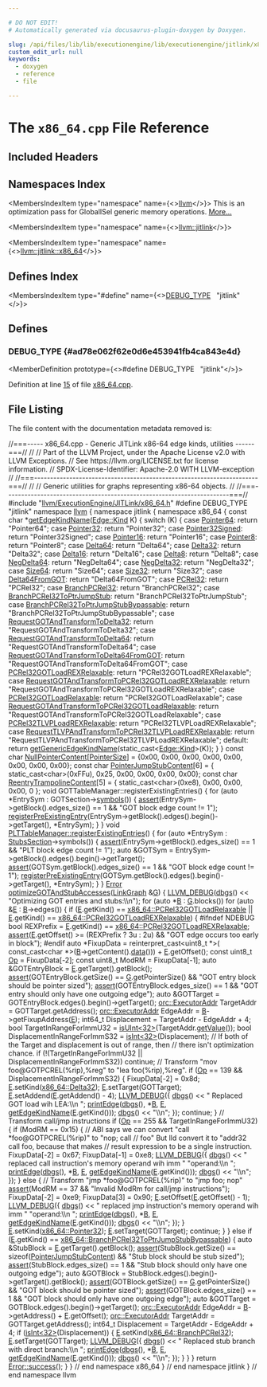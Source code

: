 ```yaml
---

# DO NOT EDIT!
# Automatically generated via docusaurus-plugin-doxygen by Doxygen.

slug: /api/files/lib/lib/executionengine/lib/executionengine/jitlink/x86-64-cpp
custom_edit_url: null
keywords:
  - doxygen
  - reference
  - file

---
```





# The `x86_64.cpp` File Reference

<DoxygenPage pluginConfig={pluginConfig}>



## Included Headers

<IncludesList>
<IncludesListItem
  filePath="llvm/ExecutionEngine/JITLink/x86_64.h"
  permalink="/docs/api/files/include/include/llvm/include/llvm/executionengine/include/llvm/executionengine/jitlink/x86-64-h"
  isLocal="true" />
</IncludesList>

## Namespaces Index

<MembersIndex>

<MembersIndexItem
  type="namespace"
  name={<><a href="/docs/api/namespaces/llvm">llvm</a></>}>
This is an optimization pass for GlobalISel generic memory operations. <a href="/docs/api/namespaces/llvm/#details">More...</a>
</MembersIndexItem>

<MembersIndexItem
  type="namespace"
  name={<><a href="/docs/api/namespaces/llvm/jitlink">llvm::jitlink</a></>}>
</MembersIndexItem>

<MembersIndexItem
  type="namespace"
  name={<><a href="/docs/api/namespaces/llvm/jitlink/x86-64">llvm::jitlink::x86_64</a></>}>
</MembersIndexItem>

</MembersIndex>

## Defines Index

<MembersIndex>

<MembersIndexItem
  type="#define"
  name={<><a href="#ad78e062f62e0d6e453941fb4ca843e4d">DEBUG&#95;TYPE</a>&nbsp;&nbsp;&nbsp;&quot;jitlink&quot;</>}>
</MembersIndexItem>

</MembersIndex>


<SectionDefinition>

## Defines

### DEBUG&#95;TYPE {#ad78e062f62e0d6e453941fb4ca843e4d}

<MemberDefinition
  prototype={<>#define DEBUG&#95;TYPE&nbsp;&nbsp;&nbsp;&quot;jitlink&quot;</>}>

Definition at line <a href="#l00015">15</a> of file <a href="/docs/api/files/lib/lib/executionengine/lib/executionengine/jitlink/x86-64-cpp">x86&#95;64.cpp</a>.
</MemberDefinition>

</SectionDefinition>

## File Listing

The file content with the documentation metadata removed is:

<ProgramListing>

<Link id="l00001" /><CodeLine lineNumber="1"><Highlight kind="comment">//===----- x86&#95;64.cpp - Generic JITLink x86-64 edge kinds, utilities ------===//</Highlight><Highlight kind="normal"></Highlight></CodeLine>
<Link id="l00002" /><CodeLine lineNumber="2"><Highlight kind="normal"></Highlight><Highlight kind="comment">//</Highlight><Highlight kind="normal"></Highlight></CodeLine>
<Link id="l00003" /><CodeLine lineNumber="3"><Highlight kind="normal"></Highlight><Highlight kind="comment">// Part of the LLVM Project, under the Apache License v2.0 with LLVM Exceptions.</Highlight><Highlight kind="normal"></Highlight></CodeLine>
<Link id="l00004" /><CodeLine lineNumber="4"><Highlight kind="normal"></Highlight><Highlight kind="comment">// See https://llvm.org/LICENSE.txt for license information.</Highlight><Highlight kind="normal"></Highlight></CodeLine>
<Link id="l00005" /><CodeLine lineNumber="5"><Highlight kind="normal"></Highlight><Highlight kind="comment">// SPDX-License-Identifier: Apache-2.0 WITH LLVM-exception</Highlight><Highlight kind="normal"></Highlight></CodeLine>
<Link id="l00006" /><CodeLine lineNumber="6"><Highlight kind="normal"></Highlight><Highlight kind="comment">//</Highlight><Highlight kind="normal"></Highlight></CodeLine>
<Link id="l00007" /><CodeLine lineNumber="7"><Highlight kind="normal"></Highlight><Highlight kind="comment">//===----------------------------------------------------------------------===//</Highlight><Highlight kind="normal"></Highlight></CodeLine>
<Link id="l00008" /><CodeLine lineNumber="8"><Highlight kind="normal"></Highlight><Highlight kind="comment">//</Highlight><Highlight kind="normal"></Highlight></CodeLine>
<Link id="l00009" /><CodeLine lineNumber="9"><Highlight kind="normal"></Highlight><Highlight kind="comment">// Generic utilities for graphs representing x86-64 objects.</Highlight><Highlight kind="normal"></Highlight></CodeLine>
<Link id="l00010" /><CodeLine lineNumber="10"><Highlight kind="normal"></Highlight><Highlight kind="comment">//</Highlight><Highlight kind="normal"></Highlight></CodeLine>
<Link id="l00011" /><CodeLine lineNumber="11"><Highlight kind="normal"></Highlight><Highlight kind="comment">//===----------------------------------------------------------------------===//</Highlight><Highlight kind="normal"></Highlight></CodeLine>
<Link id="l00012" /><CodeLine lineNumber="12"><Highlight kind="normal"></Highlight></CodeLine>
<Link id="l00013" /><CodeLine lineNumber="13"><Highlight kind="normal"></Highlight><Highlight kind="preprocessor">#include &quot;<a href="/docs/api/files/include/include/llvm/include/llvm/executionengine/include/llvm/executionengine/jitlink/x86-64-h">llvm/ExecutionEngine/JITLink/x86&#95;64.h</a>&quot;</Highlight><Highlight kind="normal"></Highlight></CodeLine>
<Link id="l00014" /><CodeLine lineNumber="14"><Highlight kind="normal"></Highlight></CodeLine>
<Link id="l00015" /><CodeLine lineNumber="15" lineLink="#ad78e062f62e0d6e453941fb4ca843e4d"><Highlight kind="normal"></Highlight><Highlight kind="preprocessor">#define DEBUG&#95;TYPE &quot;jitlink&quot;</Highlight><Highlight kind="normal"></Highlight></CodeLine>
<Link id="l00016" /><CodeLine lineNumber="16"><Highlight kind="normal"></Highlight></CodeLine>
<Link id="l00017" /><CodeLine lineNumber="17"><Highlight kind="normal"></Highlight><Highlight kind="keyword">namespace </Highlight><Highlight kind="normal"><a href="/docs/api/namespaces/llvm">llvm</a> &#123;</Highlight></CodeLine>
<Link id="l00018" /><CodeLine lineNumber="18"><Highlight kind="normal"></Highlight><Highlight kind="keyword">namespace </Highlight><Highlight kind="normal">jitlink &#123;</Highlight></CodeLine>
<Link id="l00019" /><CodeLine lineNumber="19"><Highlight kind="normal"></Highlight><Highlight kind="keyword">namespace </Highlight><Highlight kind="normal">x86&#95;64 &#123;</Highlight></CodeLine>
<Link id="l00020" /><CodeLine lineNumber="20"><Highlight kind="normal"></Highlight></CodeLine>
<Link id="l00021" /><CodeLine lineNumber="21" lineLink="/docs/api/namespaces/llvm/jitlink/x86-64/#a2b9b4bde645a27a83435303ac1e06e69"><Highlight kind="normal"></Highlight><Highlight kind="keyword">const</Highlight><Highlight kind="normal"> </Highlight><Highlight kind="keywordtype">char</Highlight><Highlight kind="normal"> &#42;<a href="/docs/api/namespaces/llvm/jitlink/x86-64/#a2b9b4bde645a27a83435303ac1e06e69">getEdgeKindName</a>(<a href="/docs/api/classes/llvm/jitlink/edge/#af18145da213e6c4033b368d657e80baa">Edge::Kind</a> K) &#123;</Highlight></CodeLine>
<Link id="l00022" /><CodeLine lineNumber="22"><Highlight kind="normal">  </Highlight><Highlight kind="keywordflow">switch</Highlight><Highlight kind="normal"> (K) &#123;</Highlight></CodeLine>
<Link id="l00023" /><CodeLine lineNumber="23"><Highlight kind="normal">  </Highlight><Highlight kind="keywordflow">case</Highlight><Highlight kind="normal"> <a href="/docs/api/namespaces/llvm/jitlink/x86-64/#aebb5822f6bda55afbca20f322d73a2a1aa9b0fce35f44572f2bddf0fe8a2c64e4">Pointer64</a>:</Highlight></CodeLine>
<Link id="l00024" /><CodeLine lineNumber="24"><Highlight kind="normal">    </Highlight><Highlight kind="keywordflow">return</Highlight><Highlight kind="normal"> </Highlight><Highlight kind="stringliteral">&quot;Pointer64&quot;</Highlight><Highlight kind="normal">;</Highlight></CodeLine>
<Link id="l00025" /><CodeLine lineNumber="25"><Highlight kind="normal">  </Highlight><Highlight kind="keywordflow">case</Highlight><Highlight kind="normal"> <a href="/docs/api/namespaces/llvm/jitlink/x86-64/#aebb5822f6bda55afbca20f322d73a2a1a12f965819db53282535bd5766d5783e3">Pointer32</a>:</Highlight></CodeLine>
<Link id="l00026" /><CodeLine lineNumber="26"><Highlight kind="normal">    </Highlight><Highlight kind="keywordflow">return</Highlight><Highlight kind="normal"> </Highlight><Highlight kind="stringliteral">&quot;Pointer32&quot;</Highlight><Highlight kind="normal">;</Highlight></CodeLine>
<Link id="l00027" /><CodeLine lineNumber="27"><Highlight kind="normal">  </Highlight><Highlight kind="keywordflow">case</Highlight><Highlight kind="normal"> <a href="/docs/api/namespaces/llvm/jitlink/x86-64/#aebb5822f6bda55afbca20f322d73a2a1a34c4628fc868b9a8285b84ac203ff65f">Pointer32Signed</a>:</Highlight></CodeLine>
<Link id="l00028" /><CodeLine lineNumber="28"><Highlight kind="normal">    </Highlight><Highlight kind="keywordflow">return</Highlight><Highlight kind="normal"> </Highlight><Highlight kind="stringliteral">&quot;Pointer32Signed&quot;</Highlight><Highlight kind="normal">;</Highlight></CodeLine>
<Link id="l00029" /><CodeLine lineNumber="29"><Highlight kind="normal">  </Highlight><Highlight kind="keywordflow">case</Highlight><Highlight kind="normal"> <a href="/docs/api/namespaces/llvm/jitlink/x86-64/#aebb5822f6bda55afbca20f322d73a2a1a9373b13e8458a9e8381f56fc053a90fb">Pointer16</a>:</Highlight></CodeLine>
<Link id="l00030" /><CodeLine lineNumber="30"><Highlight kind="normal">    </Highlight><Highlight kind="keywordflow">return</Highlight><Highlight kind="normal"> </Highlight><Highlight kind="stringliteral">&quot;Pointer16&quot;</Highlight><Highlight kind="normal">;</Highlight></CodeLine>
<Link id="l00031" /><CodeLine lineNumber="31"><Highlight kind="normal">  </Highlight><Highlight kind="keywordflow">case</Highlight><Highlight kind="normal"> <a href="/docs/api/namespaces/llvm/jitlink/x86-64/#aebb5822f6bda55afbca20f322d73a2a1a21a771aa9e28a965fcfc0f7116afdb52">Pointer8</a>:</Highlight></CodeLine>
<Link id="l00032" /><CodeLine lineNumber="32"><Highlight kind="normal">    </Highlight><Highlight kind="keywordflow">return</Highlight><Highlight kind="normal"> </Highlight><Highlight kind="stringliteral">&quot;Pointer8&quot;</Highlight><Highlight kind="normal">;</Highlight></CodeLine>
<Link id="l00033" /><CodeLine lineNumber="33"><Highlight kind="normal">  </Highlight><Highlight kind="keywordflow">case</Highlight><Highlight kind="normal"> <a href="/docs/api/namespaces/llvm/jitlink/x86-64/#aebb5822f6bda55afbca20f322d73a2a1a0813e2e217bec0a3795f7e0bf463bbdc">Delta64</a>:</Highlight></CodeLine>
<Link id="l00034" /><CodeLine lineNumber="34"><Highlight kind="normal">    </Highlight><Highlight kind="keywordflow">return</Highlight><Highlight kind="normal"> </Highlight><Highlight kind="stringliteral">&quot;Delta64&quot;</Highlight><Highlight kind="normal">;</Highlight></CodeLine>
<Link id="l00035" /><CodeLine lineNumber="35"><Highlight kind="normal">  </Highlight><Highlight kind="keywordflow">case</Highlight><Highlight kind="normal"> <a href="/docs/api/namespaces/llvm/jitlink/x86-64/#aebb5822f6bda55afbca20f322d73a2a1ae8b3d9d60bcce88f74377f0b3a845a3c">Delta32</a>:</Highlight></CodeLine>
<Link id="l00036" /><CodeLine lineNumber="36"><Highlight kind="normal">    </Highlight><Highlight kind="keywordflow">return</Highlight><Highlight kind="normal"> </Highlight><Highlight kind="stringliteral">&quot;Delta32&quot;</Highlight><Highlight kind="normal">;</Highlight></CodeLine>
<Link id="l00037" /><CodeLine lineNumber="37"><Highlight kind="normal">  </Highlight><Highlight kind="keywordflow">case</Highlight><Highlight kind="normal"> <a href="/docs/api/namespaces/llvm/jitlink/x86-64/#aebb5822f6bda55afbca20f322d73a2a1a07c726345490ba4b773b1a3f4d82d58f">Delta16</a>:</Highlight></CodeLine>
<Link id="l00038" /><CodeLine lineNumber="38"><Highlight kind="normal">    </Highlight><Highlight kind="keywordflow">return</Highlight><Highlight kind="normal"> </Highlight><Highlight kind="stringliteral">&quot;Delta16&quot;</Highlight><Highlight kind="normal">;</Highlight></CodeLine>
<Link id="l00039" /><CodeLine lineNumber="39"><Highlight kind="normal">  </Highlight><Highlight kind="keywordflow">case</Highlight><Highlight kind="normal"> <a href="/docs/api/namespaces/llvm/jitlink/x86-64/#aebb5822f6bda55afbca20f322d73a2a1af668cb8ac335e5d9af3fc8e311b6e0aa">Delta8</a>:</Highlight></CodeLine>
<Link id="l00040" /><CodeLine lineNumber="40"><Highlight kind="normal">    </Highlight><Highlight kind="keywordflow">return</Highlight><Highlight kind="normal"> </Highlight><Highlight kind="stringliteral">&quot;Delta8&quot;</Highlight><Highlight kind="normal">;</Highlight></CodeLine>
<Link id="l00041" /><CodeLine lineNumber="41"><Highlight kind="normal">  </Highlight><Highlight kind="keywordflow">case</Highlight><Highlight kind="normal"> <a href="/docs/api/namespaces/llvm/jitlink/x86-64/#aebb5822f6bda55afbca20f322d73a2a1a839d55b90b99a051adaac5b1acff9916">NegDelta64</a>:</Highlight></CodeLine>
<Link id="l00042" /><CodeLine lineNumber="42"><Highlight kind="normal">    </Highlight><Highlight kind="keywordflow">return</Highlight><Highlight kind="normal"> </Highlight><Highlight kind="stringliteral">&quot;NegDelta64&quot;</Highlight><Highlight kind="normal">;</Highlight></CodeLine>
<Link id="l00043" /><CodeLine lineNumber="43"><Highlight kind="normal">  </Highlight><Highlight kind="keywordflow">case</Highlight><Highlight kind="normal"> <a href="/docs/api/namespaces/llvm/jitlink/x86-64/#aebb5822f6bda55afbca20f322d73a2a1abd3d0bdbcb54e70a617ffa080e3befee">NegDelta32</a>:</Highlight></CodeLine>
<Link id="l00044" /><CodeLine lineNumber="44"><Highlight kind="normal">    </Highlight><Highlight kind="keywordflow">return</Highlight><Highlight kind="normal"> </Highlight><Highlight kind="stringliteral">&quot;NegDelta32&quot;</Highlight><Highlight kind="normal">;</Highlight></CodeLine>
<Link id="l00045" /><CodeLine lineNumber="45"><Highlight kind="normal">  </Highlight><Highlight kind="keywordflow">case</Highlight><Highlight kind="normal"> <a href="/docs/api/namespaces/llvm/jitlink/x86-64/#aebb5822f6bda55afbca20f322d73a2a1a8234b7c99627f2565403c5ae878c2fca">Size64</a>:</Highlight></CodeLine>
<Link id="l00046" /><CodeLine lineNumber="46"><Highlight kind="normal">    </Highlight><Highlight kind="keywordflow">return</Highlight><Highlight kind="normal"> </Highlight><Highlight kind="stringliteral">&quot;Size64&quot;</Highlight><Highlight kind="normal">;</Highlight></CodeLine>
<Link id="l00047" /><CodeLine lineNumber="47"><Highlight kind="normal">  </Highlight><Highlight kind="keywordflow">case</Highlight><Highlight kind="normal"> <a href="/docs/api/namespaces/llvm/jitlink/x86-64/#aebb5822f6bda55afbca20f322d73a2a1aaa0c7a1bad5278edf861978dd8ee784b">Size32</a>:</Highlight></CodeLine>
<Link id="l00048" /><CodeLine lineNumber="48"><Highlight kind="normal">    </Highlight><Highlight kind="keywordflow">return</Highlight><Highlight kind="normal"> </Highlight><Highlight kind="stringliteral">&quot;Size32&quot;</Highlight><Highlight kind="normal">;</Highlight></CodeLine>
<Link id="l00049" /><CodeLine lineNumber="49"><Highlight kind="normal">  </Highlight><Highlight kind="keywordflow">case</Highlight><Highlight kind="normal"> <a href="/docs/api/namespaces/llvm/jitlink/x86-64/#aebb5822f6bda55afbca20f322d73a2a1a01de57a850e4e1dcca112b0916082457">Delta64FromGOT</a>:</Highlight></CodeLine>
<Link id="l00050" /><CodeLine lineNumber="50"><Highlight kind="normal">    </Highlight><Highlight kind="keywordflow">return</Highlight><Highlight kind="normal"> </Highlight><Highlight kind="stringliteral">&quot;Delta64FromGOT&quot;</Highlight><Highlight kind="normal">;</Highlight></CodeLine>
<Link id="l00051" /><CodeLine lineNumber="51"><Highlight kind="normal">  </Highlight><Highlight kind="keywordflow">case</Highlight><Highlight kind="normal"> <a href="/docs/api/namespaces/llvm/jitlink/x86-64/#aebb5822f6bda55afbca20f322d73a2a1a7cb0483abb6a27356f946cb706c696a9">PCRel32</a>:</Highlight></CodeLine>
<Link id="l00052" /><CodeLine lineNumber="52"><Highlight kind="normal">    </Highlight><Highlight kind="keywordflow">return</Highlight><Highlight kind="normal"> </Highlight><Highlight kind="stringliteral">&quot;PCRel32&quot;</Highlight><Highlight kind="normal">;</Highlight></CodeLine>
<Link id="l00053" /><CodeLine lineNumber="53"><Highlight kind="normal">  </Highlight><Highlight kind="keywordflow">case</Highlight><Highlight kind="normal"> <a href="/docs/api/namespaces/llvm/jitlink/x86-64/#aebb5822f6bda55afbca20f322d73a2a1a34ef37c952f50f08ba132f992af9bba4">BranchPCRel32</a>:</Highlight></CodeLine>
<Link id="l00054" /><CodeLine lineNumber="54"><Highlight kind="normal">    </Highlight><Highlight kind="keywordflow">return</Highlight><Highlight kind="normal"> </Highlight><Highlight kind="stringliteral">&quot;BranchPCRel32&quot;</Highlight><Highlight kind="normal">;</Highlight></CodeLine>
<Link id="l00055" /><CodeLine lineNumber="55"><Highlight kind="normal">  </Highlight><Highlight kind="keywordflow">case</Highlight><Highlight kind="normal"> <a href="/docs/api/namespaces/llvm/jitlink/x86-64/#aebb5822f6bda55afbca20f322d73a2a1ab397b16e783227e075cdb27c9afbcdc4">BranchPCRel32ToPtrJumpStub</a>:</Highlight></CodeLine>
<Link id="l00056" /><CodeLine lineNumber="56"><Highlight kind="normal">    </Highlight><Highlight kind="keywordflow">return</Highlight><Highlight kind="normal"> </Highlight><Highlight kind="stringliteral">&quot;BranchPCRel32ToPtrJumpStub&quot;</Highlight><Highlight kind="normal">;</Highlight></CodeLine>
<Link id="l00057" /><CodeLine lineNumber="57"><Highlight kind="normal">  </Highlight><Highlight kind="keywordflow">case</Highlight><Highlight kind="normal"> <a href="/docs/api/namespaces/llvm/jitlink/x86-64/#aebb5822f6bda55afbca20f322d73a2a1abbcdf6b67a662a9bd7b37181b24a3c6f">BranchPCRel32ToPtrJumpStubBypassable</a>:</Highlight></CodeLine>
<Link id="l00058" /><CodeLine lineNumber="58"><Highlight kind="normal">    </Highlight><Highlight kind="keywordflow">return</Highlight><Highlight kind="normal"> </Highlight><Highlight kind="stringliteral">&quot;BranchPCRel32ToPtrJumpStubBypassable&quot;</Highlight><Highlight kind="normal">;</Highlight></CodeLine>
<Link id="l00059" /><CodeLine lineNumber="59"><Highlight kind="normal">  </Highlight><Highlight kind="keywordflow">case</Highlight><Highlight kind="normal"> <a href="/docs/api/namespaces/llvm/jitlink/x86-64/#aebb5822f6bda55afbca20f322d73a2a1a1b3a2e2ef0509b193690450206228b2b">RequestGOTAndTransformToDelta32</a>:</Highlight></CodeLine>
<Link id="l00060" /><CodeLine lineNumber="60"><Highlight kind="normal">    </Highlight><Highlight kind="keywordflow">return</Highlight><Highlight kind="normal"> </Highlight><Highlight kind="stringliteral">&quot;RequestGOTAndTransformToDelta32&quot;</Highlight><Highlight kind="normal">;</Highlight></CodeLine>
<Link id="l00061" /><CodeLine lineNumber="61"><Highlight kind="normal">  </Highlight><Highlight kind="keywordflow">case</Highlight><Highlight kind="normal"> <a href="/docs/api/namespaces/llvm/jitlink/x86-64/#aebb5822f6bda55afbca20f322d73a2a1a60f7bd35a2ff8c19770fee91581e3929">RequestGOTAndTransformToDelta64</a>:</Highlight></CodeLine>
<Link id="l00062" /><CodeLine lineNumber="62"><Highlight kind="normal">    </Highlight><Highlight kind="keywordflow">return</Highlight><Highlight kind="normal"> </Highlight><Highlight kind="stringliteral">&quot;RequestGOTAndTransformToDelta64&quot;</Highlight><Highlight kind="normal">;</Highlight></CodeLine>
<Link id="l00063" /><CodeLine lineNumber="63"><Highlight kind="normal">  </Highlight><Highlight kind="keywordflow">case</Highlight><Highlight kind="normal"> <a href="/docs/api/namespaces/llvm/jitlink/x86-64/#aebb5822f6bda55afbca20f322d73a2a1a75c226be11a3474c2fec6ed507d60a12">RequestGOTAndTransformToDelta64FromGOT</a>:</Highlight></CodeLine>
<Link id="l00064" /><CodeLine lineNumber="64"><Highlight kind="normal">    </Highlight><Highlight kind="keywordflow">return</Highlight><Highlight kind="normal"> </Highlight><Highlight kind="stringliteral">&quot;RequestGOTAndTransformToDelta64FromGOT&quot;</Highlight><Highlight kind="normal">;</Highlight></CodeLine>
<Link id="l00065" /><CodeLine lineNumber="65"><Highlight kind="normal">  </Highlight><Highlight kind="keywordflow">case</Highlight><Highlight kind="normal"> <a href="/docs/api/namespaces/llvm/jitlink/x86-64/#aebb5822f6bda55afbca20f322d73a2a1a81bb18739548bc2a716e15d451114be1">PCRel32GOTLoadREXRelaxable</a>:</Highlight></CodeLine>
<Link id="l00066" /><CodeLine lineNumber="66"><Highlight kind="normal">    </Highlight><Highlight kind="keywordflow">return</Highlight><Highlight kind="normal"> </Highlight><Highlight kind="stringliteral">&quot;PCRel32GOTLoadREXRelaxable&quot;</Highlight><Highlight kind="normal">;</Highlight></CodeLine>
<Link id="l00067" /><CodeLine lineNumber="67"><Highlight kind="normal">  </Highlight><Highlight kind="keywordflow">case</Highlight><Highlight kind="normal"> <a href="/docs/api/namespaces/llvm/jitlink/x86-64/#aebb5822f6bda55afbca20f322d73a2a1ab5f29838f6d74e9a4bb9453ac240204d">RequestGOTAndTransformToPCRel32GOTLoadREXRelaxable</a>:</Highlight></CodeLine>
<Link id="l00068" /><CodeLine lineNumber="68"><Highlight kind="normal">    </Highlight><Highlight kind="keywordflow">return</Highlight><Highlight kind="normal"> </Highlight><Highlight kind="stringliteral">&quot;RequestGOTAndTransformToPCRel32GOTLoadREXRelaxable&quot;</Highlight><Highlight kind="normal">;</Highlight></CodeLine>
<Link id="l00069" /><CodeLine lineNumber="69"><Highlight kind="normal">  </Highlight><Highlight kind="keywordflow">case</Highlight><Highlight kind="normal"> <a href="/docs/api/namespaces/llvm/jitlink/x86-64/#aebb5822f6bda55afbca20f322d73a2a1a2669dc43fc00ceeba47db937ae286b4b">PCRel32GOTLoadRelaxable</a>:</Highlight></CodeLine>
<Link id="l00070" /><CodeLine lineNumber="70"><Highlight kind="normal">    </Highlight><Highlight kind="keywordflow">return</Highlight><Highlight kind="normal"> </Highlight><Highlight kind="stringliteral">&quot;PCRel32GOTLoadRelaxable&quot;</Highlight><Highlight kind="normal">;</Highlight></CodeLine>
<Link id="l00071" /><CodeLine lineNumber="71"><Highlight kind="normal">  </Highlight><Highlight kind="keywordflow">case</Highlight><Highlight kind="normal"> <a href="/docs/api/namespaces/llvm/jitlink/x86-64/#aebb5822f6bda55afbca20f322d73a2a1aa6cfcfc8b35fd783c173adbaf7cb0dd6">RequestGOTAndTransformToPCRel32GOTLoadRelaxable</a>:</Highlight></CodeLine>
<Link id="l00072" /><CodeLine lineNumber="72"><Highlight kind="normal">    </Highlight><Highlight kind="keywordflow">return</Highlight><Highlight kind="normal"> </Highlight><Highlight kind="stringliteral">&quot;RequestGOTAndTransformToPCRel32GOTLoadRelaxable&quot;</Highlight><Highlight kind="normal">;</Highlight></CodeLine>
<Link id="l00073" /><CodeLine lineNumber="73"><Highlight kind="normal">  </Highlight><Highlight kind="keywordflow">case</Highlight><Highlight kind="normal"> <a href="/docs/api/namespaces/llvm/jitlink/x86-64/#aebb5822f6bda55afbca20f322d73a2a1a78ad01c24da93121cfe0a5249a1ece6d">PCRel32TLVPLoadREXRelaxable</a>:</Highlight></CodeLine>
<Link id="l00074" /><CodeLine lineNumber="74"><Highlight kind="normal">    </Highlight><Highlight kind="keywordflow">return</Highlight><Highlight kind="normal"> </Highlight><Highlight kind="stringliteral">&quot;PCRel32TLVPLoadREXRelaxable&quot;</Highlight><Highlight kind="normal">;</Highlight></CodeLine>
<Link id="l00075" /><CodeLine lineNumber="75"><Highlight kind="normal">  </Highlight><Highlight kind="keywordflow">case</Highlight><Highlight kind="normal"> <a href="/docs/api/namespaces/llvm/jitlink/x86-64/#aebb5822f6bda55afbca20f322d73a2a1a746f39ee3f37365c07571ccce236198d">RequestTLVPAndTransformToPCRel32TLVPLoadREXRelaxable</a>:</Highlight></CodeLine>
<Link id="l00076" /><CodeLine lineNumber="76"><Highlight kind="normal">    </Highlight><Highlight kind="keywordflow">return</Highlight><Highlight kind="normal"> </Highlight><Highlight kind="stringliteral">&quot;RequestTLVPAndTransformToPCRel32TLVPLoadREXRelaxable&quot;</Highlight><Highlight kind="normal">;</Highlight></CodeLine>
<Link id="l00077" /><CodeLine lineNumber="77"><Highlight kind="normal">  </Highlight><Highlight kind="keywordflow">default</Highlight><Highlight kind="normal">:</Highlight></CodeLine>
<Link id="l00078" /><CodeLine lineNumber="78"><Highlight kind="normal">    </Highlight><Highlight kind="keywordflow">return</Highlight><Highlight kind="normal"> <a href="/docs/api/namespaces/llvm/jitlink/#a06eee57acde48953ffd29ae8d337202e">getGenericEdgeKindName</a>(</Highlight><Highlight kind="keyword">static&#95;cast&lt;</Highlight><Highlight kind="normal"><a href="/docs/api/classes/llvm/jitlink/edge/#af18145da213e6c4033b368d657e80baa">Edge::Kind</a></Highlight><Highlight kind="keyword">&gt;</Highlight><Highlight kind="normal">(K));</Highlight></CodeLine>
<Link id="l00079" /><CodeLine lineNumber="79"><Highlight kind="normal">  &#125;</Highlight></CodeLine>
<Link id="l00080" /><CodeLine lineNumber="80"><Highlight kind="normal">&#125;</Highlight></CodeLine>
<Link id="l00081" /><CodeLine lineNumber="81"><Highlight kind="normal"></Highlight></CodeLine>
<Link id="l00082" /><CodeLine lineNumber="82" lineLink="/docs/api/namespaces/llvm/jitlink/x86-64/#aa49410e3ce0c5b98847f643624370778"><Highlight kind="normal"></Highlight><Highlight kind="keyword">const</Highlight><Highlight kind="normal"> </Highlight><Highlight kind="keywordtype">char</Highlight><Highlight kind="normal"> <a href="/docs/api/namespaces/llvm/jitlink/x86-64/#aa49410e3ce0c5b98847f643624370778">NullPointerContent</a>&#91;<a href="/docs/api/namespaces/llvm/jitlink/x86-64/#a73a3b0ce55e5217546f5140e284e5ae3">PointerSize</a>&#93; = &#123;0x00, 0x00, 0x00, 0x00,</Highlight></CodeLine>
<Link id="l00083" /><CodeLine lineNumber="83"><Highlight kind="normal">                                              0x00, 0x00, 0x00, 0x00&#125;;</Highlight></CodeLine>
<Link id="l00084" /><CodeLine lineNumber="84"><Highlight kind="normal"></Highlight></CodeLine>
<Link id="l00085" /><CodeLine lineNumber="85" lineLink="/docs/api/namespaces/llvm/jitlink/x86-64/#acd96e0def723945c3f358d87e5d7a054"><Highlight kind="normal"></Highlight><Highlight kind="keyword">const</Highlight><Highlight kind="normal"> </Highlight><Highlight kind="keywordtype">char</Highlight><Highlight kind="normal"> <a href="/docs/api/namespaces/llvm/jitlink/x86-64/#acd96e0def723945c3f358d87e5d7a054">PointerJumpStubContent</a>&#91;6&#93; = &#123;</Highlight></CodeLine>
<Link id="l00086" /><CodeLine lineNumber="86"><Highlight kind="normal">    </Highlight><Highlight kind="keyword">static&#95;cast&lt;</Highlight><Highlight kind="keywordtype">char</Highlight><Highlight kind="keyword">&gt;</Highlight><Highlight kind="normal">(0xFFu), 0x25, 0x00, 0x00, 0x00, 0x00&#125;;</Highlight></CodeLine>
<Link id="l00087" /><CodeLine lineNumber="87"><Highlight kind="normal"></Highlight></CodeLine>
<Link id="l00088" /><CodeLine lineNumber="88" lineLink="/docs/api/namespaces/llvm/jitlink/x86-64/#acb329db9130636bd0da16c88649d3268"><Highlight kind="normal"></Highlight><Highlight kind="keyword">const</Highlight><Highlight kind="normal"> </Highlight><Highlight kind="keywordtype">char</Highlight><Highlight kind="normal"> <a href="/docs/api/namespaces/llvm/jitlink/x86-64/#acb329db9130636bd0da16c88649d3268">ReentryTrampolineContent</a>&#91;5&#93; = &#123;</Highlight></CodeLine>
<Link id="l00089" /><CodeLine lineNumber="89"><Highlight kind="normal">  </Highlight><Highlight kind="keyword">static&#95;cast&lt;</Highlight><Highlight kind="keywordtype">char</Highlight><Highlight kind="keyword">&gt;</Highlight><Highlight kind="normal">(0xe8), 0x00, 0x00, 0x00, 0</Highlight></CodeLine>
<Link id="l00090" /><CodeLine lineNumber="90"><Highlight kind="normal">&#125;;</Highlight></CodeLine>
<Link id="l00091" /><CodeLine lineNumber="91"><Highlight kind="normal"></Highlight></CodeLine>
<Link id="l00092" /><CodeLine lineNumber="92"><Highlight kind="normal"></Highlight><Highlight kind="keywordtype">void</Highlight><Highlight kind="normal"> GOTTableManager::registerExistingEntries() &#123;</Highlight></CodeLine>
<Link id="l00093" /><CodeLine lineNumber="93"><Highlight kind="normal">  </Highlight><Highlight kind="keywordflow">for</Highlight><Highlight kind="normal"> (</Highlight><Highlight kind="keyword">auto</Highlight><Highlight kind="normal"> &#42;EntrySym : GOTSection-&gt;<a href="/docs/api/classes/llvm/jitlink/section/#a028aa065623fa3f89610548040ad0bfa">symbols</a>()) &#123;</Highlight></CodeLine>
<Link id="l00094" /><CodeLine lineNumber="94"><Highlight kind="normal">    <a href="/docs/api/files/lib/lib/target/lib/target/amdgpu/silowercontrolflow-cpp/#a4868c5d81c5ccc98c47aeab6244346a0">assert</a>(EntrySym-&gt;getBlock().edges&#95;size() == 1 &amp;&amp;</Highlight></CodeLine>
<Link id="l00095" /><CodeLine lineNumber="95"><Highlight kind="normal">           </Highlight><Highlight kind="stringliteral">&quot;GOT block edge count != 1&quot;</Highlight><Highlight kind="normal">);</Highlight></CodeLine>
<Link id="l00096" /><CodeLine lineNumber="96"><Highlight kind="normal">    <a href="/docs/api/classes/llvm/jitlink/tablemanager/#ace7f4ad413507742c3a483f951e357cf">registerPreExistingEntry</a>(EntrySym-&gt;getBlock().edges().begin()-&gt;getTarget(),</Highlight></CodeLine>
<Link id="l00097" /><CodeLine lineNumber="97"><Highlight kind="normal">                             &#42;EntrySym);</Highlight></CodeLine>
<Link id="l00098" /><CodeLine lineNumber="98"><Highlight kind="normal">  &#125;</Highlight></CodeLine>
<Link id="l00099" /><CodeLine lineNumber="99"><Highlight kind="normal">&#125;</Highlight></CodeLine>
<Link id="l00100" /><CodeLine lineNumber="100"><Highlight kind="normal"></Highlight></CodeLine>
<Link id="l00101" /><CodeLine lineNumber="101" lineLink="/docs/api/classes/llvm/jitlink/x86-64/plttablemanager/#aed6a4ad1b5ea92310acc5f42158f9111"><Highlight kind="normal"></Highlight><Highlight kind="keywordtype">void</Highlight><Highlight kind="normal"> <a href="/docs/api/classes/llvm/jitlink/x86-64/plttablemanager/#aed6a4ad1b5ea92310acc5f42158f9111">PLTTableManager::registerExistingEntries</a>() &#123;</Highlight></CodeLine>
<Link id="l00102" /><CodeLine lineNumber="102"><Highlight kind="normal">  </Highlight><Highlight kind="keywordflow">for</Highlight><Highlight kind="normal"> (</Highlight><Highlight kind="keyword">auto</Highlight><Highlight kind="normal"> &#42;EntrySym : <a href="/docs/api/classes/llvm/jitlink/x86-64/plttablemanager/#a9b6bdc9552e320e5167254fd84c8aee0">StubsSection</a>-&gt;symbols()) &#123;</Highlight></CodeLine>
<Link id="l00103" /><CodeLine lineNumber="103"><Highlight kind="normal">    <a href="/docs/api/files/lib/lib/target/lib/target/amdgpu/silowercontrolflow-cpp/#a4868c5d81c5ccc98c47aeab6244346a0">assert</a>(EntrySym-&gt;getBlock().edges&#95;size() == 1 &amp;&amp;</Highlight></CodeLine>
<Link id="l00104" /><CodeLine lineNumber="104"><Highlight kind="normal">           </Highlight><Highlight kind="stringliteral">&quot;PLT block edge count != 1&quot;</Highlight><Highlight kind="normal">);</Highlight></CodeLine>
<Link id="l00105" /><CodeLine lineNumber="105"><Highlight kind="normal">    </Highlight><Highlight kind="keyword">auto</Highlight><Highlight kind="normal"> &amp;GOTSym = EntrySym-&gt;getBlock().edges().begin()-&gt;getTarget();</Highlight></CodeLine>
<Link id="l00106" /><CodeLine lineNumber="106"><Highlight kind="normal">    <a href="/docs/api/files/lib/lib/target/lib/target/amdgpu/silowercontrolflow-cpp/#a4868c5d81c5ccc98c47aeab6244346a0">assert</a>(GOTSym.getBlock().edges&#95;size() == 1 &amp;&amp; </Highlight><Highlight kind="stringliteral">&quot;GOT block edge count != 1&quot;</Highlight><Highlight kind="normal">);</Highlight></CodeLine>
<Link id="l00107" /><CodeLine lineNumber="107"><Highlight kind="normal">    <a href="/docs/api/classes/llvm/jitlink/tablemanager/#ace7f4ad413507742c3a483f951e357cf">registerPreExistingEntry</a>(GOTSym.getBlock().edges().begin()-&gt;getTarget(),</Highlight></CodeLine>
<Link id="l00108" /><CodeLine lineNumber="108"><Highlight kind="normal">                             &#42;EntrySym);</Highlight></CodeLine>
<Link id="l00109" /><CodeLine lineNumber="109"><Highlight kind="normal">  &#125;</Highlight></CodeLine>
<Link id="l00110" /><CodeLine lineNumber="110"><Highlight kind="normal">&#125;</Highlight></CodeLine>
<Link id="l00111" /><CodeLine lineNumber="111"><Highlight kind="normal"></Highlight></CodeLine>
<Link id="l00112" /><CodeLine lineNumber="112" lineLink="/docs/api/namespaces/llvm/jitlink/x86-64/#ac61404d428edea90fb2c5b180daf5361"><Highlight kind="normal"><a href="/docs/api/classes/llvm/error">Error</a> <a href="/docs/api/namespaces/llvm/jitlink/x86-64/#ac61404d428edea90fb2c5b180daf5361">optimizeGOTAndStubAccesses</a>(<a href="/docs/api/classes/llvm/jitlink/linkgraph">LinkGraph</a> &amp;<a href="/docs/api/files/lib/lib/support/md5-cpp/#ad96b7cf3182ce2ba85e5a7a93b12c441">G</a>) &#123;</Highlight></CodeLine>
<Link id="l00113" /><CodeLine lineNumber="113"><Highlight kind="normal">  <a href="/docs/api/files/include/include/llvm/include/llvm/support/debug-h/#a196897517069dda1bdb549e24468f7d7">LLVM&#95;DEBUG</a>(<a href="/docs/api/namespaces/llvm/#a7c46c742c31be54870e2038048e6b391">dbgs</a>() &lt;&lt; </Highlight><Highlight kind="stringliteral">&quot;Optimizing GOT entries and stubs:\\n&quot;</Highlight><Highlight kind="normal">);</Highlight></CodeLine>
<Link id="l00114" /><CodeLine lineNumber="114"><Highlight kind="normal"></Highlight></CodeLine>
<Link id="l00115" /><CodeLine lineNumber="115"><Highlight kind="normal">  </Highlight><Highlight kind="keywordflow">for</Highlight><Highlight kind="normal"> (</Highlight><Highlight kind="keyword">auto</Highlight><Highlight kind="normal"> &#42;<a href="/docs/api/files/lib/lib/ir/builtingcs-cpp/#ae76959fe811ba090de4cba69ac00f1da">B</a> : <a href="/docs/api/files/lib/lib/support/md5-cpp/#ad96b7cf3182ce2ba85e5a7a93b12c441">G</a>.blocks())</Highlight></CodeLine>
<Link id="l00116" /><CodeLine lineNumber="116"><Highlight kind="normal">    </Highlight><Highlight kind="keywordflow">for</Highlight><Highlight kind="normal"> (</Highlight><Highlight kind="keyword">auto</Highlight><Highlight kind="normal"> &amp;<a href="/docs/api/files/lib/lib/ir/builtingcs-cpp/#abb2b3a60ccc38a28239e19a1646e0c8a">E</a> : <a href="/docs/api/files/lib/lib/ir/builtingcs-cpp/#ae76959fe811ba090de4cba69ac00f1da">B</a>-&gt;edges()) &#123;</Highlight></CodeLine>
<Link id="l00117" /><CodeLine lineNumber="117"><Highlight kind="normal">      </Highlight><Highlight kind="keywordflow">if</Highlight><Highlight kind="normal"> (<a href="/docs/api/files/lib/lib/ir/builtingcs-cpp/#abb2b3a60ccc38a28239e19a1646e0c8a">E</a>.getKind() == <a href="/docs/api/namespaces/llvm/jitlink/x86-64/#aebb5822f6bda55afbca20f322d73a2a1a2669dc43fc00ceeba47db937ae286b4b">x86&#95;64::PCRel32GOTLoadRelaxable</a> ||</Highlight></CodeLine>
<Link id="l00118" /><CodeLine lineNumber="118"><Highlight kind="normal">          <a href="/docs/api/files/lib/lib/ir/builtingcs-cpp/#abb2b3a60ccc38a28239e19a1646e0c8a">E</a>.getKind() == <a href="/docs/api/namespaces/llvm/jitlink/x86-64/#aebb5822f6bda55afbca20f322d73a2a1a81bb18739548bc2a716e15d451114be1">x86&#95;64::PCRel32GOTLoadREXRelaxable</a>) &#123;</Highlight></CodeLine>
<Link id="l00119" /><CodeLine lineNumber="119"><Highlight kind="normal"></Highlight><Highlight kind="preprocessor">#ifndef NDEBUG</Highlight><Highlight kind="normal"></Highlight></CodeLine>
<Link id="l00120" /><CodeLine lineNumber="120"><Highlight kind="normal">        </Highlight><Highlight kind="keywordtype">bool</Highlight><Highlight kind="normal"> REXPrefix = <a href="/docs/api/files/lib/lib/ir/builtingcs-cpp/#abb2b3a60ccc38a28239e19a1646e0c8a">E</a>.getKind() == <a href="/docs/api/namespaces/llvm/jitlink/x86-64/#aebb5822f6bda55afbca20f322d73a2a1a81bb18739548bc2a716e15d451114be1">x86&#95;64::PCRel32GOTLoadREXRelaxable</a>;</Highlight></CodeLine>
<Link id="l00121" /><CodeLine lineNumber="121"><Highlight kind="normal">        <a href="/docs/api/files/lib/lib/target/lib/target/amdgpu/silowercontrolflow-cpp/#a4868c5d81c5ccc98c47aeab6244346a0">assert</a>(<a href="/docs/api/files/lib/lib/ir/builtingcs-cpp/#abb2b3a60ccc38a28239e19a1646e0c8a">E</a>.getOffset() &gt;= (REXPrefix ? 3u : 2u) &amp;&amp;</Highlight></CodeLine>
<Link id="l00122" /><CodeLine lineNumber="122"><Highlight kind="normal">               </Highlight><Highlight kind="stringliteral">&quot;GOT edge occurs too early in block&quot;</Highlight><Highlight kind="normal">);</Highlight></CodeLine>
<Link id="l00123" /><CodeLine lineNumber="123"><Highlight kind="normal"></Highlight><Highlight kind="preprocessor">#endif</Highlight><Highlight kind="normal"></Highlight></CodeLine>
<Link id="l00124" /><CodeLine lineNumber="124"><Highlight kind="normal">        </Highlight><Highlight kind="keyword">auto</Highlight><Highlight kind="normal"> &#42;FixupData = </Highlight><Highlight kind="keyword">reinterpret&#95;cast&lt;</Highlight><Highlight kind="normal">uint8&#95;t &#42;</Highlight><Highlight kind="keyword">&gt;</Highlight><Highlight kind="normal">(</Highlight></CodeLine>
<Link id="l00125" /><CodeLine lineNumber="125"><Highlight kind="normal">                              </Highlight><Highlight kind="keyword">const&#95;cast&lt;</Highlight><Highlight kind="keywordtype">char</Highlight><Highlight kind="normal"> &#42;</Highlight><Highlight kind="keyword">&gt;</Highlight><Highlight kind="normal">(<a href="/docs/api/files/lib/lib/ir/builtingcs-cpp/#ae76959fe811ba090de4cba69ac00f1da">B</a>-&gt;getContent().<a href="/docs/api/files/lib/lib/codegen/staticdatasplitter-cpp/#ad2fefd8832b4b1ea3dbb1f621063bbff">data</a>())) +</Highlight></CodeLine>
<Link id="l00126" /><CodeLine lineNumber="126"><Highlight kind="normal">                          <a href="/docs/api/files/lib/lib/ir/builtingcs-cpp/#abb2b3a60ccc38a28239e19a1646e0c8a">E</a>.getOffset();</Highlight></CodeLine>
<Link id="l00127" /><CodeLine lineNumber="127"><Highlight kind="normal">        </Highlight><Highlight kind="keyword">const</Highlight><Highlight kind="normal"> uint8&#95;t <a href="/docs/api/namespaces/llvm/#ab471937b9a227e70c7fe8bd9604014d6">Op</a> = FixupData&#91;-2&#93;;</Highlight></CodeLine>
<Link id="l00128" /><CodeLine lineNumber="128"><Highlight kind="normal">        </Highlight><Highlight kind="keyword">const</Highlight><Highlight kind="normal"> uint8&#95;t ModRM = FixupData&#91;-1&#93;;</Highlight></CodeLine>
<Link id="l00129" /><CodeLine lineNumber="129"><Highlight kind="normal"></Highlight></CodeLine>
<Link id="l00130" /><CodeLine lineNumber="130"><Highlight kind="normal">        </Highlight><Highlight kind="keyword">auto</Highlight><Highlight kind="normal"> &amp;GOTEntryBlock = <a href="/docs/api/files/lib/lib/ir/builtingcs-cpp/#abb2b3a60ccc38a28239e19a1646e0c8a">E</a>.getTarget().getBlock();</Highlight></CodeLine>
<Link id="l00131" /><CodeLine lineNumber="131"><Highlight kind="normal">        <a href="/docs/api/files/lib/lib/target/lib/target/amdgpu/silowercontrolflow-cpp/#a4868c5d81c5ccc98c47aeab6244346a0">assert</a>(GOTEntryBlock.getSize() == <a href="/docs/api/files/lib/lib/support/md5-cpp/#ad96b7cf3182ce2ba85e5a7a93b12c441">G</a>.getPointerSize() &amp;&amp;</Highlight></CodeLine>
<Link id="l00132" /><CodeLine lineNumber="132"><Highlight kind="normal">               </Highlight><Highlight kind="stringliteral">&quot;GOT entry block should be pointer sized&quot;</Highlight><Highlight kind="normal">);</Highlight></CodeLine>
<Link id="l00133" /><CodeLine lineNumber="133"><Highlight kind="normal">        <a href="/docs/api/files/lib/lib/target/lib/target/amdgpu/silowercontrolflow-cpp/#a4868c5d81c5ccc98c47aeab6244346a0">assert</a>(GOTEntryBlock.edges&#95;size() == 1 &amp;&amp;</Highlight></CodeLine>
<Link id="l00134" /><CodeLine lineNumber="134"><Highlight kind="normal">               </Highlight><Highlight kind="stringliteral">&quot;GOT entry should only have one outgoing edge&quot;</Highlight><Highlight kind="normal">);</Highlight></CodeLine>
<Link id="l00135" /><CodeLine lineNumber="135"><Highlight kind="normal">        </Highlight><Highlight kind="keyword">auto</Highlight><Highlight kind="normal"> &amp;GOTTarget = GOTEntryBlock.edges().begin()-&gt;getTarget();</Highlight></CodeLine>
<Link id="l00136" /><CodeLine lineNumber="136"><Highlight kind="normal">        <a href="/docs/api/classes/llvm/orc/executoraddr">orc::ExecutorAddr</a> TargetAddr = GOTTarget.getAddress();</Highlight></CodeLine>
<Link id="l00137" /><CodeLine lineNumber="137"><Highlight kind="normal">        <a href="/docs/api/classes/llvm/orc/executoraddr">orc::ExecutorAddr</a> EdgeAddr = <a href="/docs/api/files/lib/lib/ir/builtingcs-cpp/#ae76959fe811ba090de4cba69ac00f1da">B</a>-&gt;getFixupAddress(<a href="/docs/api/files/lib/lib/ir/builtingcs-cpp/#abb2b3a60ccc38a28239e19a1646e0c8a">E</a>);</Highlight></CodeLine>
<Link id="l00138" /><CodeLine lineNumber="138"><Highlight kind="normal">        int64&#95;t Displacement = TargetAddr - EdgeAddr + 4;</Highlight></CodeLine>
<Link id="l00139" /><CodeLine lineNumber="139"><Highlight kind="normal">        </Highlight><Highlight kind="keywordtype">bool</Highlight><Highlight kind="normal"> TargetInRangeForImmU32 = <a href="/docs/api/namespaces/llvm/#a87e65296f2a6d9570117a852af342764">isUInt&lt;32&gt;</a>(TargetAddr.<a href="/docs/api/classes/llvm/orc/executoraddr/#a4ee908fb9052f020e3c50e3f1a7d81c5">getValue</a>());</Highlight></CodeLine>
<Link id="l00140" /><CodeLine lineNumber="140"><Highlight kind="normal">        </Highlight><Highlight kind="keywordtype">bool</Highlight><Highlight kind="normal"> DisplacementInRangeForImmS32 = <a href="/docs/api/namespaces/llvm/#a1a1e51a5952c3afa00875df90e7ae6f8">isInt&lt;32&gt;</a>(Displacement);</Highlight></CodeLine>
<Link id="l00141" /><CodeLine lineNumber="141"><Highlight kind="normal"></Highlight></CodeLine>
<Link id="l00142" /><CodeLine lineNumber="142"><Highlight kind="normal">        </Highlight><Highlight kind="comment">// If both of the Target and displacement is out of range, then</Highlight><Highlight kind="normal"></Highlight></CodeLine>
<Link id="l00143" /><CodeLine lineNumber="143"><Highlight kind="normal">        </Highlight><Highlight kind="comment">// there isn&#39;t optimization chance.</Highlight><Highlight kind="normal"></Highlight></CodeLine>
<Link id="l00144" /><CodeLine lineNumber="144"><Highlight kind="normal">        </Highlight><Highlight kind="keywordflow">if</Highlight><Highlight kind="normal"> (!(TargetInRangeForImmU32 || DisplacementInRangeForImmS32))</Highlight></CodeLine>
<Link id="l00145" /><CodeLine lineNumber="145"><Highlight kind="normal">          </Highlight><Highlight kind="keywordflow">continue</Highlight><Highlight kind="normal">;</Highlight></CodeLine>
<Link id="l00146" /><CodeLine lineNumber="146"><Highlight kind="normal"></Highlight></CodeLine>
<Link id="l00147" /><CodeLine lineNumber="147"><Highlight kind="normal">        </Highlight><Highlight kind="comment">// Transform &quot;mov foo@GOTPCREL(%rip),%reg&quot; to &quot;lea foo(%rip),%reg&quot;.</Highlight><Highlight kind="normal"></Highlight></CodeLine>
<Link id="l00148" /><CodeLine lineNumber="148"><Highlight kind="normal">        </Highlight><Highlight kind="keywordflow">if</Highlight><Highlight kind="normal"> (<a href="/docs/api/namespaces/llvm/#ab471937b9a227e70c7fe8bd9604014d6">Op</a> == 139 &amp;&amp; DisplacementInRangeForImmS32) &#123;</Highlight></CodeLine>
<Link id="l00149" /><CodeLine lineNumber="149"><Highlight kind="normal">          FixupData&#91;-2&#93; = 0x8d;</Highlight></CodeLine>
<Link id="l00150" /><CodeLine lineNumber="150"><Highlight kind="normal">          <a href="/docs/api/files/lib/lib/ir/builtingcs-cpp/#abb2b3a60ccc38a28239e19a1646e0c8a">E</a>.setKind(<a href="/docs/api/namespaces/llvm/jitlink/x86-64/#aebb5822f6bda55afbca20f322d73a2a1ae8b3d9d60bcce88f74377f0b3a845a3c">x86&#95;64::Delta32</a>);</Highlight></CodeLine>
<Link id="l00151" /><CodeLine lineNumber="151"><Highlight kind="normal">          <a href="/docs/api/files/lib/lib/ir/builtingcs-cpp/#abb2b3a60ccc38a28239e19a1646e0c8a">E</a>.setTarget(GOTTarget);</Highlight></CodeLine>
<Link id="l00152" /><CodeLine lineNumber="152"><Highlight kind="normal">          <a href="/docs/api/files/lib/lib/ir/builtingcs-cpp/#abb2b3a60ccc38a28239e19a1646e0c8a">E</a>.setAddend(<a href="/docs/api/files/lib/lib/ir/builtingcs-cpp/#abb2b3a60ccc38a28239e19a1646e0c8a">E</a>.getAddend() - 4);</Highlight></CodeLine>
<Link id="l00153" /><CodeLine lineNumber="153"><Highlight kind="normal">          <a href="/docs/api/files/include/include/llvm/include/llvm/support/debug-h/#a196897517069dda1bdb549e24468f7d7">LLVM&#95;DEBUG</a>(&#123;</Highlight></CodeLine>
<Link id="l00154" /><CodeLine lineNumber="154"><Highlight kind="normal">            <a href="/docs/api/namespaces/llvm/#a7c46c742c31be54870e2038048e6b391">dbgs</a>() &lt;&lt; </Highlight><Highlight kind="stringliteral">&quot;  Replaced GOT load wih LEA:\\n    &quot;</Highlight><Highlight kind="normal">;</Highlight></CodeLine>
<Link id="l00155" /><CodeLine lineNumber="155"><Highlight kind="normal">            <a href="/docs/api/namespaces/llvm/jitlink/#ad21474fff99853c3d22abfe6634ee9ed">printEdge</a>(<a href="/docs/api/namespaces/llvm/#a7c46c742c31be54870e2038048e6b391">dbgs</a>(), &#42;<a href="/docs/api/files/lib/lib/ir/builtingcs-cpp/#ae76959fe811ba090de4cba69ac00f1da">B</a>, <a href="/docs/api/files/lib/lib/ir/builtingcs-cpp/#abb2b3a60ccc38a28239e19a1646e0c8a">E</a>, <a href="/docs/api/namespaces/llvm/jitlink/x86-64/#a2b9b4bde645a27a83435303ac1e06e69">getEdgeKindName</a>(<a href="/docs/api/files/lib/lib/ir/builtingcs-cpp/#abb2b3a60ccc38a28239e19a1646e0c8a">E</a>.getKind()));</Highlight></CodeLine>
<Link id="l00156" /><CodeLine lineNumber="156"><Highlight kind="normal">            <a href="/docs/api/namespaces/llvm/#a7c46c742c31be54870e2038048e6b391">dbgs</a>() &lt;&lt; </Highlight><Highlight kind="stringliteral">&quot;\\n&quot;</Highlight><Highlight kind="normal">;</Highlight></CodeLine>
<Link id="l00157" /><CodeLine lineNumber="157"><Highlight kind="normal">          &#125;);</Highlight></CodeLine>
<Link id="l00158" /><CodeLine lineNumber="158"><Highlight kind="normal">          </Highlight><Highlight kind="keywordflow">continue</Highlight><Highlight kind="normal">;</Highlight></CodeLine>
<Link id="l00159" /><CodeLine lineNumber="159"><Highlight kind="normal">        &#125;</Highlight></CodeLine>
<Link id="l00160" /><CodeLine lineNumber="160"><Highlight kind="normal"></Highlight></CodeLine>
<Link id="l00161" /><CodeLine lineNumber="161"><Highlight kind="normal">        </Highlight><Highlight kind="comment">// Transform call/jmp instructions</Highlight><Highlight kind="normal"></Highlight></CodeLine>
<Link id="l00162" /><CodeLine lineNumber="162"><Highlight kind="normal">        </Highlight><Highlight kind="keywordflow">if</Highlight><Highlight kind="normal"> (<a href="/docs/api/namespaces/llvm/#ab471937b9a227e70c7fe8bd9604014d6">Op</a> == 255 &amp;&amp; TargetInRangeForImmU32) &#123;</Highlight></CodeLine>
<Link id="l00163" /><CodeLine lineNumber="163"><Highlight kind="normal">          </Highlight><Highlight kind="keywordflow">if</Highlight><Highlight kind="normal"> (ModRM == 0x15) &#123;</Highlight></CodeLine>
<Link id="l00164" /><CodeLine lineNumber="164"><Highlight kind="normal">            </Highlight><Highlight kind="comment">// ABI says we can convert &quot;call &#42;foo@GOTPCREL(%rip)&quot; to &quot;nop; call</Highlight><Highlight kind="normal"></Highlight></CodeLine>
<Link id="l00165" /><CodeLine lineNumber="165"><Highlight kind="normal">            </Highlight><Highlight kind="comment">// foo&quot; But lld convert it to &quot;addr32 call foo, because that makes</Highlight><Highlight kind="normal"></Highlight></CodeLine>
<Link id="l00166" /><CodeLine lineNumber="166"><Highlight kind="normal">            </Highlight><Highlight kind="comment">// result expression to be a single instruction.</Highlight><Highlight kind="normal"></Highlight></CodeLine>
<Link id="l00167" /><CodeLine lineNumber="167"><Highlight kind="normal">            FixupData&#91;-2&#93; = 0x67;</Highlight></CodeLine>
<Link id="l00168" /><CodeLine lineNumber="168"><Highlight kind="normal">            FixupData&#91;-1&#93; = 0xe8;</Highlight></CodeLine>
<Link id="l00169" /><CodeLine lineNumber="169"><Highlight kind="normal">            <a href="/docs/api/files/include/include/llvm/include/llvm/support/debug-h/#a196897517069dda1bdb549e24468f7d7">LLVM&#95;DEBUG</a>(&#123;</Highlight></CodeLine>
<Link id="l00170" /><CodeLine lineNumber="170"><Highlight kind="normal">              <a href="/docs/api/namespaces/llvm/#a7c46c742c31be54870e2038048e6b391">dbgs</a>() &lt;&lt; </Highlight><Highlight kind="stringliteral">&quot;  replaced call instruction&#39;s memory operand wih imm &quot;</Highlight><Highlight kind="normal"></Highlight></CodeLine>
<Link id="l00171" /><CodeLine lineNumber="171"><Highlight kind="normal">                        </Highlight><Highlight kind="stringliteral">&quot;operand:\\n    &quot;</Highlight><Highlight kind="normal">;</Highlight></CodeLine>
<Link id="l00172" /><CodeLine lineNumber="172"><Highlight kind="normal">              <a href="/docs/api/namespaces/llvm/jitlink/#ad21474fff99853c3d22abfe6634ee9ed">printEdge</a>(<a href="/docs/api/namespaces/llvm/#a7c46c742c31be54870e2038048e6b391">dbgs</a>(), &#42;<a href="/docs/api/files/lib/lib/ir/builtingcs-cpp/#ae76959fe811ba090de4cba69ac00f1da">B</a>, <a href="/docs/api/files/lib/lib/ir/builtingcs-cpp/#abb2b3a60ccc38a28239e19a1646e0c8a">E</a>, <a href="/docs/api/namespaces/llvm/jitlink/x86-64/#a2b9b4bde645a27a83435303ac1e06e69">getEdgeKindName</a>(<a href="/docs/api/files/lib/lib/ir/builtingcs-cpp/#abb2b3a60ccc38a28239e19a1646e0c8a">E</a>.getKind()));</Highlight></CodeLine>
<Link id="l00173" /><CodeLine lineNumber="173"><Highlight kind="normal">              <a href="/docs/api/namespaces/llvm/#a7c46c742c31be54870e2038048e6b391">dbgs</a>() &lt;&lt; </Highlight><Highlight kind="stringliteral">&quot;\\n&quot;</Highlight><Highlight kind="normal">;</Highlight></CodeLine>
<Link id="l00174" /><CodeLine lineNumber="174"><Highlight kind="normal">            &#125;);</Highlight></CodeLine>
<Link id="l00175" /><CodeLine lineNumber="175"><Highlight kind="normal">          &#125; </Highlight><Highlight kind="keywordflow">else</Highlight><Highlight kind="normal"> &#123;</Highlight></CodeLine>
<Link id="l00176" /><CodeLine lineNumber="176"><Highlight kind="normal">            </Highlight><Highlight kind="comment">// Transform &quot;jmp &#42;foo@GOTPCREL(%rip)&quot; to &quot;jmp foo; nop&quot;</Highlight><Highlight kind="normal"></Highlight></CodeLine>
<Link id="l00177" /><CodeLine lineNumber="177"><Highlight kind="normal">            <a href="/docs/api/files/lib/lib/target/lib/target/amdgpu/silowercontrolflow-cpp/#a4868c5d81c5ccc98c47aeab6244346a0">assert</a>(ModRM == 37 &amp;&amp; </Highlight><Highlight kind="stringliteral">&quot;Invalid ModRm for call/jmp instructions&quot;</Highlight><Highlight kind="normal">);</Highlight></CodeLine>
<Link id="l00178" /><CodeLine lineNumber="178"><Highlight kind="normal">            FixupData&#91;-2&#93; = 0xe9;</Highlight></CodeLine>
<Link id="l00179" /><CodeLine lineNumber="179"><Highlight kind="normal">            FixupData&#91;3&#93; = 0x90;</Highlight></CodeLine>
<Link id="l00180" /><CodeLine lineNumber="180"><Highlight kind="normal">            <a href="/docs/api/files/lib/lib/ir/builtingcs-cpp/#abb2b3a60ccc38a28239e19a1646e0c8a">E</a>.setOffset(<a href="/docs/api/files/lib/lib/ir/builtingcs-cpp/#abb2b3a60ccc38a28239e19a1646e0c8a">E</a>.getOffset() - 1);</Highlight></CodeLine>
<Link id="l00181" /><CodeLine lineNumber="181"><Highlight kind="normal">            <a href="/docs/api/files/include/include/llvm/include/llvm/support/debug-h/#a196897517069dda1bdb549e24468f7d7">LLVM&#95;DEBUG</a>(&#123;</Highlight></CodeLine>
<Link id="l00182" /><CodeLine lineNumber="182"><Highlight kind="normal">              <a href="/docs/api/namespaces/llvm/#a7c46c742c31be54870e2038048e6b391">dbgs</a>() &lt;&lt; </Highlight><Highlight kind="stringliteral">&quot;  replaced jmp instruction&#39;s memory operand wih imm &quot;</Highlight><Highlight kind="normal"></Highlight></CodeLine>
<Link id="l00183" /><CodeLine lineNumber="183"><Highlight kind="normal">                        </Highlight><Highlight kind="stringliteral">&quot;operand:\\n    &quot;</Highlight><Highlight kind="normal">;</Highlight></CodeLine>
<Link id="l00184" /><CodeLine lineNumber="184"><Highlight kind="normal">              <a href="/docs/api/namespaces/llvm/jitlink/#ad21474fff99853c3d22abfe6634ee9ed">printEdge</a>(<a href="/docs/api/namespaces/llvm/#a7c46c742c31be54870e2038048e6b391">dbgs</a>(), &#42;<a href="/docs/api/files/lib/lib/ir/builtingcs-cpp/#ae76959fe811ba090de4cba69ac00f1da">B</a>, <a href="/docs/api/files/lib/lib/ir/builtingcs-cpp/#abb2b3a60ccc38a28239e19a1646e0c8a">E</a>, <a href="/docs/api/namespaces/llvm/jitlink/x86-64/#a2b9b4bde645a27a83435303ac1e06e69">getEdgeKindName</a>(<a href="/docs/api/files/lib/lib/ir/builtingcs-cpp/#abb2b3a60ccc38a28239e19a1646e0c8a">E</a>.getKind()));</Highlight></CodeLine>
<Link id="l00185" /><CodeLine lineNumber="185"><Highlight kind="normal">              <a href="/docs/api/namespaces/llvm/#a7c46c742c31be54870e2038048e6b391">dbgs</a>() &lt;&lt; </Highlight><Highlight kind="stringliteral">&quot;\\n&quot;</Highlight><Highlight kind="normal">;</Highlight></CodeLine>
<Link id="l00186" /><CodeLine lineNumber="186"><Highlight kind="normal">            &#125;);</Highlight></CodeLine>
<Link id="l00187" /><CodeLine lineNumber="187"><Highlight kind="normal">          &#125;</Highlight></CodeLine>
<Link id="l00188" /><CodeLine lineNumber="188"><Highlight kind="normal">          <a href="/docs/api/files/lib/lib/ir/builtingcs-cpp/#abb2b3a60ccc38a28239e19a1646e0c8a">E</a>.setKind(<a href="/docs/api/namespaces/llvm/jitlink/x86-64/#aebb5822f6bda55afbca20f322d73a2a1a12f965819db53282535bd5766d5783e3">x86&#95;64::Pointer32</a>);</Highlight></CodeLine>
<Link id="l00189" /><CodeLine lineNumber="189"><Highlight kind="normal">          <a href="/docs/api/files/lib/lib/ir/builtingcs-cpp/#abb2b3a60ccc38a28239e19a1646e0c8a">E</a>.setTarget(GOTTarget);</Highlight></CodeLine>
<Link id="l00190" /><CodeLine lineNumber="190"><Highlight kind="normal">          </Highlight><Highlight kind="keywordflow">continue</Highlight><Highlight kind="normal">;</Highlight></CodeLine>
<Link id="l00191" /><CodeLine lineNumber="191"><Highlight kind="normal">        &#125;</Highlight></CodeLine>
<Link id="l00192" /><CodeLine lineNumber="192"><Highlight kind="normal">      &#125; </Highlight><Highlight kind="keywordflow">else</Highlight><Highlight kind="normal"> </Highlight><Highlight kind="keywordflow">if</Highlight><Highlight kind="normal"> (<a href="/docs/api/files/lib/lib/ir/builtingcs-cpp/#abb2b3a60ccc38a28239e19a1646e0c8a">E</a>.getKind() == <a href="/docs/api/namespaces/llvm/jitlink/x86-64/#aebb5822f6bda55afbca20f322d73a2a1abbcdf6b67a662a9bd7b37181b24a3c6f">x86&#95;64::BranchPCRel32ToPtrJumpStubBypassable</a>) &#123;</Highlight></CodeLine>
<Link id="l00193" /><CodeLine lineNumber="193"><Highlight kind="normal">        </Highlight><Highlight kind="keyword">auto</Highlight><Highlight kind="normal"> &amp;StubBlock = <a href="/docs/api/files/lib/lib/ir/builtingcs-cpp/#abb2b3a60ccc38a28239e19a1646e0c8a">E</a>.getTarget().getBlock();</Highlight></CodeLine>
<Link id="l00194" /><CodeLine lineNumber="194"><Highlight kind="normal">        <a href="/docs/api/files/lib/lib/target/lib/target/amdgpu/silowercontrolflow-cpp/#a4868c5d81c5ccc98c47aeab6244346a0">assert</a>(StubBlock.getSize() == </Highlight><Highlight kind="keyword">sizeof</Highlight><Highlight kind="normal">(<a href="/docs/api/namespaces/llvm/jitlink/x86-64/#acd96e0def723945c3f358d87e5d7a054">PointerJumpStubContent</a>) &amp;&amp;</Highlight></CodeLine>
<Link id="l00195" /><CodeLine lineNumber="195"><Highlight kind="normal">               </Highlight><Highlight kind="stringliteral">&quot;Stub block should be stub sized&quot;</Highlight><Highlight kind="normal">);</Highlight></CodeLine>
<Link id="l00196" /><CodeLine lineNumber="196"><Highlight kind="normal">        <a href="/docs/api/files/lib/lib/target/lib/target/amdgpu/silowercontrolflow-cpp/#a4868c5d81c5ccc98c47aeab6244346a0">assert</a>(StubBlock.edges&#95;size() == 1 &amp;&amp;</Highlight></CodeLine>
<Link id="l00197" /><CodeLine lineNumber="197"><Highlight kind="normal">               </Highlight><Highlight kind="stringliteral">&quot;Stub block should only have one outgoing edge&quot;</Highlight><Highlight kind="normal">);</Highlight></CodeLine>
<Link id="l00198" /><CodeLine lineNumber="198"><Highlight kind="normal"></Highlight></CodeLine>
<Link id="l00199" /><CodeLine lineNumber="199"><Highlight kind="normal">        </Highlight><Highlight kind="keyword">auto</Highlight><Highlight kind="normal"> &amp;GOTBlock = StubBlock.edges().begin()-&gt;getTarget().getBlock();</Highlight></CodeLine>
<Link id="l00200" /><CodeLine lineNumber="200"><Highlight kind="normal">        <a href="/docs/api/files/lib/lib/target/lib/target/amdgpu/silowercontrolflow-cpp/#a4868c5d81c5ccc98c47aeab6244346a0">assert</a>(GOTBlock.getSize() == <a href="/docs/api/files/lib/lib/support/md5-cpp/#ad96b7cf3182ce2ba85e5a7a93b12c441">G</a>.getPointerSize() &amp;&amp;</Highlight></CodeLine>
<Link id="l00201" /><CodeLine lineNumber="201"><Highlight kind="normal">               </Highlight><Highlight kind="stringliteral">&quot;GOT block should be pointer sized&quot;</Highlight><Highlight kind="normal">);</Highlight></CodeLine>
<Link id="l00202" /><CodeLine lineNumber="202"><Highlight kind="normal">        <a href="/docs/api/files/lib/lib/target/lib/target/amdgpu/silowercontrolflow-cpp/#a4868c5d81c5ccc98c47aeab6244346a0">assert</a>(GOTBlock.edges&#95;size() == 1 &amp;&amp;</Highlight></CodeLine>
<Link id="l00203" /><CodeLine lineNumber="203"><Highlight kind="normal">               </Highlight><Highlight kind="stringliteral">&quot;GOT block should only have one outgoing edge&quot;</Highlight><Highlight kind="normal">);</Highlight></CodeLine>
<Link id="l00204" /><CodeLine lineNumber="204"><Highlight kind="normal"></Highlight></CodeLine>
<Link id="l00205" /><CodeLine lineNumber="205"><Highlight kind="normal">        </Highlight><Highlight kind="keyword">auto</Highlight><Highlight kind="normal"> &amp;GOTTarget = GOTBlock.edges().begin()-&gt;getTarget();</Highlight></CodeLine>
<Link id="l00206" /><CodeLine lineNumber="206"><Highlight kind="normal">        <a href="/docs/api/classes/llvm/orc/executoraddr">orc::ExecutorAddr</a> EdgeAddr = <a href="/docs/api/files/lib/lib/ir/builtingcs-cpp/#ae76959fe811ba090de4cba69ac00f1da">B</a>-&gt;getAddress() + <a href="/docs/api/files/lib/lib/ir/builtingcs-cpp/#abb2b3a60ccc38a28239e19a1646e0c8a">E</a>.getOffset();</Highlight></CodeLine>
<Link id="l00207" /><CodeLine lineNumber="207"><Highlight kind="normal">        <a href="/docs/api/classes/llvm/orc/executoraddr">orc::ExecutorAddr</a> TargetAddr = GOTTarget.getAddress();</Highlight></CodeLine>
<Link id="l00208" /><CodeLine lineNumber="208"><Highlight kind="normal"></Highlight></CodeLine>
<Link id="l00209" /><CodeLine lineNumber="209"><Highlight kind="normal">        int64&#95;t Displacement = TargetAddr - EdgeAddr + 4;</Highlight></CodeLine>
<Link id="l00210" /><CodeLine lineNumber="210"><Highlight kind="normal">        </Highlight><Highlight kind="keywordflow">if</Highlight><Highlight kind="normal"> (<a href="/docs/api/namespaces/llvm/#a1a1e51a5952c3afa00875df90e7ae6f8">isInt&lt;32&gt;</a>(Displacement)) &#123;</Highlight></CodeLine>
<Link id="l00211" /><CodeLine lineNumber="211"><Highlight kind="normal">          <a href="/docs/api/files/lib/lib/ir/builtingcs-cpp/#abb2b3a60ccc38a28239e19a1646e0c8a">E</a>.setKind(<a href="/docs/api/namespaces/llvm/jitlink/x86-64/#aebb5822f6bda55afbca20f322d73a2a1a34ef37c952f50f08ba132f992af9bba4">x86&#95;64::BranchPCRel32</a>);</Highlight></CodeLine>
<Link id="l00212" /><CodeLine lineNumber="212"><Highlight kind="normal">          <a href="/docs/api/files/lib/lib/ir/builtingcs-cpp/#abb2b3a60ccc38a28239e19a1646e0c8a">E</a>.setTarget(GOTTarget);</Highlight></CodeLine>
<Link id="l00213" /><CodeLine lineNumber="213"><Highlight kind="normal">          <a href="/docs/api/files/include/include/llvm/include/llvm/support/debug-h/#a196897517069dda1bdb549e24468f7d7">LLVM&#95;DEBUG</a>(&#123;</Highlight></CodeLine>
<Link id="l00214" /><CodeLine lineNumber="214"><Highlight kind="normal">            <a href="/docs/api/namespaces/llvm/#a7c46c742c31be54870e2038048e6b391">dbgs</a>() &lt;&lt; </Highlight><Highlight kind="stringliteral">&quot;  Replaced stub branch with direct branch:\\n    &quot;</Highlight><Highlight kind="normal">;</Highlight></CodeLine>
<Link id="l00215" /><CodeLine lineNumber="215"><Highlight kind="normal">            <a href="/docs/api/namespaces/llvm/jitlink/#ad21474fff99853c3d22abfe6634ee9ed">printEdge</a>(<a href="/docs/api/namespaces/llvm/#a7c46c742c31be54870e2038048e6b391">dbgs</a>(), &#42;<a href="/docs/api/files/lib/lib/ir/builtingcs-cpp/#ae76959fe811ba090de4cba69ac00f1da">B</a>, <a href="/docs/api/files/lib/lib/ir/builtingcs-cpp/#abb2b3a60ccc38a28239e19a1646e0c8a">E</a>, <a href="/docs/api/namespaces/llvm/jitlink/x86-64/#a2b9b4bde645a27a83435303ac1e06e69">getEdgeKindName</a>(<a href="/docs/api/files/lib/lib/ir/builtingcs-cpp/#abb2b3a60ccc38a28239e19a1646e0c8a">E</a>.getKind()));</Highlight></CodeLine>
<Link id="l00216" /><CodeLine lineNumber="216"><Highlight kind="normal">            <a href="/docs/api/namespaces/llvm/#a7c46c742c31be54870e2038048e6b391">dbgs</a>() &lt;&lt; </Highlight><Highlight kind="stringliteral">&quot;\\n&quot;</Highlight><Highlight kind="normal">;</Highlight></CodeLine>
<Link id="l00217" /><CodeLine lineNumber="217"><Highlight kind="normal">          &#125;);</Highlight></CodeLine>
<Link id="l00218" /><CodeLine lineNumber="218"><Highlight kind="normal">        &#125;</Highlight></CodeLine>
<Link id="l00219" /><CodeLine lineNumber="219"><Highlight kind="normal">      &#125;</Highlight></CodeLine>
<Link id="l00220" /><CodeLine lineNumber="220"><Highlight kind="normal">    &#125;</Highlight></CodeLine>
<Link id="l00221" /><CodeLine lineNumber="221"><Highlight kind="normal"></Highlight></CodeLine>
<Link id="l00222" /><CodeLine lineNumber="222"><Highlight kind="normal">  </Highlight><Highlight kind="keywordflow">return</Highlight><Highlight kind="normal"> <a href="/docs/api/classes/llvm/error/#a4dfd0813c3d0e0a30439b5a3e9196b59">Error::success</a>();</Highlight></CodeLine>
<Link id="l00223" /><CodeLine lineNumber="223"><Highlight kind="normal">&#125;</Highlight></CodeLine>
<Link id="l00224" /><CodeLine lineNumber="224"><Highlight kind="normal"></Highlight></CodeLine>
<Link id="l00225" /><CodeLine lineNumber="225"><Highlight kind="normal">&#125; </Highlight><Highlight kind="comment">// end namespace x86&#95;64</Highlight><Highlight kind="normal"></Highlight></CodeLine>
<Link id="l00226" /><CodeLine lineNumber="226"><Highlight kind="normal">&#125; </Highlight><Highlight kind="comment">// end namespace jitlink</Highlight><Highlight kind="normal"></Highlight></CodeLine>
<Link id="l00227" /><CodeLine lineNumber="227"><Highlight kind="normal">&#125; </Highlight><Highlight kind="comment">// end namespace llvm</Highlight><Highlight kind="normal"></Highlight></CodeLine>

</ProgramListing>

</DoxygenPage>

